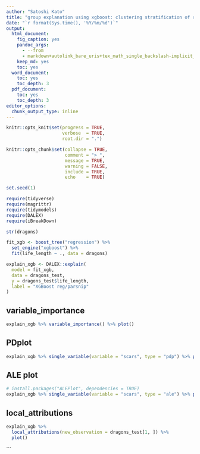 ```yaml
---
author: "Satoshi Kato"
title: "group explanation using xgboost: clustering stratification of rules"
date: "`r format(Sys.time(), '%Y/%m/%d')`"
output:
  html_document:
    fig_caption: yes
    pandoc_args:
      - --from
      - markdown+autolink_bare_uris+tex_math_single_backslash-implicit_figures
    keep_md: yes
    toc: yes
  word_document:
    toc: yes
    toc_depth: 3
  pdf_document:
    toc: yes
    toc_depth: 3
editor_options: 
  chunk_output_type: inline
---
```


```r
knitr::opts_knit$set(progress = TRUE, 
                     verbose  = TRUE, 
                     root.dir = ".")

knitr::opts_chunk$set(collapse = TRUE, 
                      comment = "> ", 
                      message = TRUE, 
                      warning = FALSE, 
                      include = TRUE,
                      echo    = TRUE)

set.seed(1)
```

```r
require(tidyverse)
require(magrittr)
require(tidymodels)
require(DALEX)
require(iBreakDown)

```

```r
str(dragons)

fit_xgb <- boost_tree("regression") %>%
  set_engine("xgboost") %>%
  fit(life_length ~ ., data = dragons)

```

```r
explain_xgb <- DALEX::explain(
  model = fit_xgb, 
  data = dragons_test,
  y = dragons_test$life_length,
  label = "XGBoost reg/parsnip"
)

```

## variable_importance

```r
explain_xgb %>% variable_importance() %>% plot()

```

## PDplot

```r
explain_xgb %>% single_variable(variable = "scars", type = "pdp") %>% plot()

```

## ALE plot

```r
# install.packages("ALEPlot", dependencies = TRUE)
explain_xgb %>% single_variable(variable = "scars", type = "ale") %>% plot()

```

## local_attributions

```r
explain_xgb %>% 
  local_attributions(new_observation = dragons_test[1, ]) %>% 
  plot()

```

```

